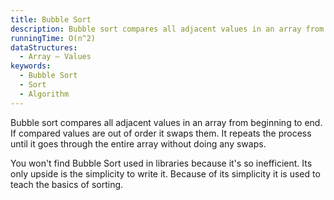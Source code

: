 ```yaml
---
title: Bubble Sort
description: Bubble sort compares all adjacent values in an array from beginning to end. If compared values are out of order it swaps them. It repeats the process until it goes through the entire array without doing any swaps.
runningTime: O(n^2)
dataStructures:
  - Array – Values
keywords:
  - Bubble Sort
  - Sort
  - Algorithm
---
```



Bubble sort compares all adjacent values in an array from beginning to end. If compared values are out of order it swaps them. It repeats the process until it goes through the entire array without doing any swaps.

<AnimatedAlgorithm algorithmName="BUBBLE_SORT" />

You won't find Bubble Sort used in libraries because it's so inefficient. Its only upside is the simplicity to write it. Because of its simplicity it is used to teach the basics of sorting.
